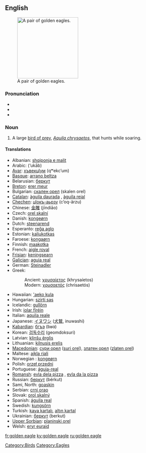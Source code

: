 ==English==
[[Image:Golden_eagle.jpg|thumb|right|200px|A pair of golden eagles.]]

===Pronunciation===
* {{enPR|gōld'ən ē'gl}}
* {{IPA|/ˈgəʊldən ˈiːgl/}}
* {{SAMPA|/"g@Uld@n "i:gl/}}

===Noun===
{{en-noun|sg=[[golden]] [[eagle]]}}

# A large [[bird of prey]], ''[[Aquila chrysaetos]]'', that hunts while soaring.

====Translations====
{{top}}
* Albanian: [[shqiponja e malit]]
* Arabic: {{Arab|[[عقاب]]}} (‘ukāb) {{m}}
* [[Avar]]: [[хъвекцӀум]] (qʷekcʼum)
* [[Basque]]: [[arrano beltza]]
* Belarusian: [[беркут]]
* [[Breton]]: [[erer meur]]
* Bulgarian: [[скален орел]] (skalen orel)
* [[Catalan]]: [[àguila daurada]] {{f}}, [[àguila reial]] {{f}}
* [[Chechen]]: [[цӀокъ-аьрзу]] (cʼoq-ärzu)
* Chinese: [[金雕]] (jīndiāo)
* Czech: [[orel skalní]] {{m}}
* Danish: [[kongeørn]]
* Dutch: [[steenarend]] {{m}}
* Esperanto: [[reĝa aglo]]
* Estonian: [[kaljukotkas]]
* Faroese: [[kongaørn]]
* Finnish: [[maakotka]]
* French: [[aigle royal]] {{m}}
* [[Frisian]]: [[keningsearn]]
* [[Galician]]: [[aguia real]] {{f}}
* German: [[Steinadler]] {{m}}
* Greek:
*: Ancient: [[χρυσαίετος]] (khrysaíetos) {{m}}
*: Modern: [[χρυσαετός]] (chrisaetós) {{m}}
{{mid}}
* Hawaiian: [['aeko kula]]
* Hungarian: [[szirti sas]]
* Icelandic: [[gullörn]] {{m}}
* Irish: [[iolar fíréin]]
* Italian: [[aquila reale]] {{f}}
* Japanese: [[イヌワシ]] ([[犬鷲]], inuwashi)
* [[Kabardian]]: [[бгъэ]] (bʁɑ)
* Korean: [[검독수리]] (geomdoksuri)
* Latvian: [[klinšu ērglis]] {{m}}
* Lithuanian: [[kilnusis erelis]] {{m}}
* [[Macedonian]]: [[сури орел]] ([[suri orel]]), [[златен орел]] ([[zlaten orel]])
* Maltese: [[ajkla rjali]]
* Norwegian<!--do not wikify-->: [[kongeørn]]
* Polish: [[orzeł przedni]] {{m}}
* Portuguese: [[águia-real]] {{f}}
* [[Romansh]]: [[evla dela pizza]] {{f}}, [[evla da la pizza]] {{f}}
* Russian: [[беркут]] (bérkut) {{m}}
* Sami, North: [[goaskin]]
* Serbian: [[crni orao]]
* Slovak: [[orol skalný]] {{m}}
* Spanish: [[águila real]] {{f}}
* Swedish: [[kungsörn]]
* Turkish: [[kaya kartalı]], [[altın kartal]]
* Ukrainian: [[беркут]] (berkut) {{m}}
* [[Upper Sorbian]]: [[planinski orel]]
* Welsh: [[eryr euraid]]

[[Category:Birds]]
[[Category:Eagles]]

[[fr:golden eagle]]
[[ky:golden eagle]]
[[ru:golden eagle]]